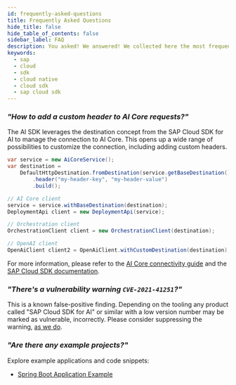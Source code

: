 ```yaml
---
id: frequently-asked-questions
title: Frequently Asked Questions
hide_title: false
hide_table_of_contents: false
sidebar_label: FAQ
description: You asked! We answered! We collected here the most frequent question about SAP Cloud SDK for Java.
keywords:
  - sap
  - cloud
  - sdk
  - cloud native
  - cloud sdk
  - sap cloud sdk
---
```


### _"How to add a custom header to AI Core requests?"_

The AI SDK leverages the destination concept from the SAP Cloud SDK for AI to manage the connection to AI Core.
This opens up a wide range of possibilities to customize the connection, including adding custom headers.

```java
var service = new AiCoreService();
var destination =
    DefaultHttpDestination.fromDestination(service.getBaseDestination())
        .header("my-header-key", "my-header-value")
        .build();

// AI Core client
service = service.withBaseDestination(destination);
DeploymentApi client = new DeploymentApi(service);

// Orchestration client
OrchestrationClient client = new OrchestrationClient(destination);

// OpenAI client
OpenAiClient client2 = OpenAiClient.withCustomDestination(destination);
```

For more information, please refer to the [AI Core connectivity guide](./guides/connecting-to-ai-core) and the [SAP Cloud SDK documentation](https://sap.github.io/cloud-sdk/docs/java/features/connectivity/http-destinations).

### _"There's a vulnerability warning `CVE-2021-41251`?"_

This is a known false-positive finding.
Depending on the tooling any product called "SAP Cloud SDK for AI" or similar with a low version number may be marked as vulnerable, incorrectly.
Please consider suppressing the warning, [as we do](https://github.com/SAP/ai-sdk-java/blob/main/.pipeline/dependency-check-suppression.xml).

### _"Are there any example projects?"_

Explore example applications and code snippets:

- [Spring Boot Application Example](https://github.com/SAP/ai-sdk-java/tree/main/sample-code/spring-app)
